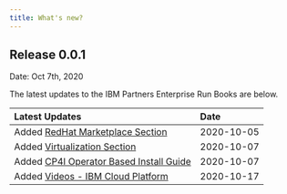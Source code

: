 ```yaml
---
title: What's new?
---
```



<PageDescription>


</PageDescription>

## **Release 0.0.1**

Date: Oct 7th, 2020

The latest updates to the IBM Partners Enterprise Run Books are below.

| Latest Updates | Date &nbsp; &nbsp; |
| :-------------- | :----------- |
| Added [RedHat Marketplace Section](/redhat/rhm/) | 2020-10-05 |
| Added [Virtualization Section](/redhat/virtualization/) | 2020-10-07 |
| Added [CP4I Operator Based Install Guide](/install/integration-operator/) | 2020-10-07 |
| Added [Videos - IBM Cloud Platform](/videos/cloud/) | 2020-10-17 |
